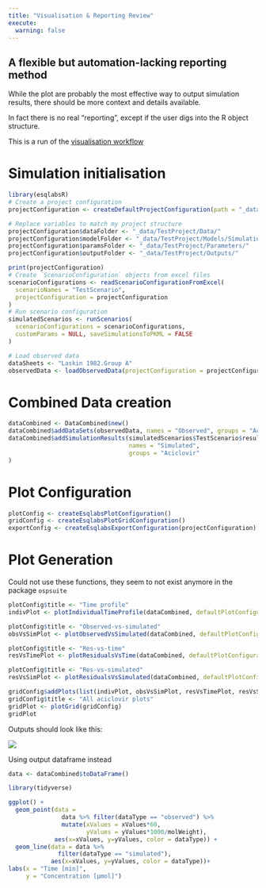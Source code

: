 ```yaml
---
title: "Visualisation & Reporting Review"
execute: 
  warning: false
---
```





:::{.callout-note} 

## A flexible but automation-lacking reporting method

While the plot are probably the most effective way to output simulation results, there should be more context and details available.

In fact there is no real "reporting", except if the user digs into the R object structure.


:::

This is a run of the [visualisation workflow](https://esqlabs.github.io/esqlabsR/articles/visualization-and-reporting.html)

# Simulation initialisation

```r
library(esqlabsR)
# Create a project configuration
projectConfiguration <- createDefaultProjectConfiguration(path = "_data/TestProject/Code/ProjectConfiguration.xlsx")

# Replace variables to match my project structure
projectConfiguration$dataFolder <- "_data/TestProject/Data/"
projectConfiguration$modelFolder <- "_data/TestProject/Models/Simulations/"
projectConfiguration$paramsFolder <- "_data/TestProject/Parameters/"
projectConfiguration$outputFolder <- "_data/TestProject/Outputs/"

print(projectConfiguration)
# Create `ScenarioConfiguration` objects from excel files
scenarioConfigurations <- readScenarioConfigurationFromExcel(
  scenarioNames = "TestScenario",
  projectConfiguration = projectConfiguration
)
# Run scenario configuration
simulatedScenarios <- runScenarios(
  scenarioConfigurations = scenarioConfigurations,
  customParams = NULL, saveSimulationsToPKML = FALSE
)

# Load observed data
dataSheets <- "Laskin 1982.Group A"
observedData <- loadObservedData(projectConfiguration = projectConfiguration, sheets = dataSheets)
```

# Combined Data creation

```r
dataCombined <- DataCombined$new()
dataCombined$addDataSets(observedData, names = "Observed", groups = "Aciclovir")
dataCombined$addSimulationResults(simulatedScenarios$TestScenario$results,
                                  names = "Simulated",
                                  groups = "Aciclovir"
)
```


# Plot Configuration

```r
plotConfig <- createEsqlabsPlotConfiguration()
gridConfig <- createEsqlabsPlotGridConfiguration()
exportConfig <- createEsqlabsExportConfiguration(projectConfiguration)
```

# Plot Generation


::: {.column-margin}
:::{.callout-important}
Could not use these functions, they seem to not exist anymore in the package `ospsuite`
:::
:::

```r
plotConfig$title <- "Time profile"
indivPlot <- plotIndividualTimeProfile(dataCombined, defaultPlotConfiguration = plotConfig)

plotConfig$title <- "Observed-vs-simulated"
obsVsSimPlot <- plotObservedVsSimulated(dataCombined, defaultPlotConfiguration = plotConfig)

plotConfig$title <- "Res-vs-time"
resVsTimePlot <- plotResidualsVsTime(dataCombined, defaultPlotConfiguration = plotConfig)

plotConfig$title <- "Res-vs-simulated"
resVsSimPlot <- plotResidualsVsSimulated(dataCombined, defaultPlotConfiguration = plotConfig)

gridConfig$addPlots(list(indivPlot, obsVsSimPlot, resVsTimePlot, resVsSimPlot))
gridConfig$title <- "All aciclovir plots"
gridPlot <- plotGrid(gridConfig)
gridPlot
```



Outputs should look like this:

![](https://esqlabs.github.io/esqlabsR/articles/visualization-and-reporting_files/figure-html/plot-time-profile-1.png)

Using output dataframe instead

```r
data <- dataCombined$toDataFrame()
```

```r
library(tidyverse)

ggplot() +
  geom_point(data = 
               data %>% filter(dataType == "observed") %>%
               mutate(xValues = xValues*60,
                      yValues = yValues*1000/molWeight),
             aes(x=xValues, y=yValues, color = dataType)) +
  geom_line(data = data %>% 
              filter(dataType == "simulated"),
            aes(x=xValues, y=yValues, color = dataType))+
labs(x = "Time [min]",
     y = "Concentration [µmol]")
```
